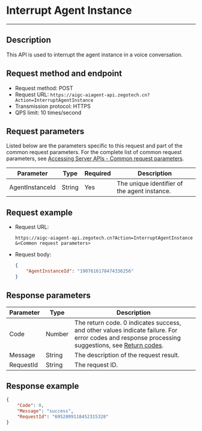 # Interrupt Agent Instance

---

## Description

This API is used to interrupt the agent instance in a voice conversation.

## Request method and endpoint

- Request method: POST
- Request URL: `https://aigc-aiagent-api.zegotech.cn?Action=InterruptAgentInstance`
- Transmission protocol: HTTPS
- QPS limit: 10 times/second

## Request parameters

Listed below are the parameters specific to this request and part of the common request parameters. For the complete list of common request parameters, see [Accessing Server APIs - Common request parameters](./../Accessing%20Server%20APIs.mdx#common-request-parameters).

| Parameter             | Type    | Required | Description                     |
|------------------|---------|----------|--------------------------|
| AgentInstanceId  | String  | Yes       | The unique identifier of the agent instance.         |

## Request example

- Request URL:

    ```https
    https://aigc-aiagent-api.zegotech.cn?Action=InterruptAgentInstance
    &<Common request parameters>
    ```

- Request body:

    ```json
    {
        "AgentInstanceId": "1907616178474336256"
    }
    ```

## Response parameters

| Parameter | Type | Description |
|------|------|------|
| Code | Number | The return code. 0 indicates success, and other values indicate failure. For error codes and response processing suggestions, see [Return codes](./../Return%20codes.mdx). |
| Message | String | The description of the request result. |
| RequestId | String | The request ID. |

## Response example

```json
{
    "Code": 0,
    "Message": "success",
    "RequestId": "6952809118452315328"
}
```
